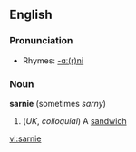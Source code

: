 ==English==

===Pronunciation===
*Rhymes: [[Rhymes:English:-ɑː(r)ni|-ɑː(r)ni]]

===Noun===
'''sarnie''' (sometimes ''sarny'')
#(''UK'', ''colloquial'') A [[sandwich]]

[[vi:sarnie]]